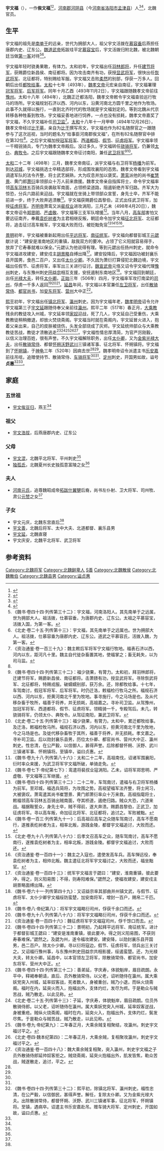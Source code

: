 '''宇文福'''（{{bd|5世紀||520年||}}），一作'''俟文福'''<ref name=autogenerated1>{{Cite book | author = （清）王昶 | title = 《金石萃编》 | location =北京 | publisher = 中国书店 |chapter=《北魏一·孝文弔比干墓文》| date=1985年 | pages = |ISBN =| accessdate = 2013-07-07 | url = | language= zh-hant| quote = }}</ref><ref>{{Cite book | author = 姚薇元 | title = 《北朝胡姓考》 | location =北京市 | publisher =中华书局 | date=  2007.07| pages=113—116 |ISBN =978-7-307-11562-0 |accessdate = 2017-06-04 | url = | language= zh-hans| quote = }}</ref>，[[河南郡|河南郡]][[河阴县|河阴县]]（今[[河南省|河南省]][[洛阳市|洛阳市]][[孟津县|孟津县]]）人<ref name=autogenerated2>{{Citation| last=| first=| author=吴志浩| year=2015年| title=《北魏<宇文善墓志>考述》| periodical=《洛阳师范学院学报》| volume=| issue=06期| pages=47-50| url=http://www.cnki.com.cn/Article/CJFDTOTAL-LSZB201506006.htm| doi=| oclc=| accessdate=2020-08-24| archive-date=2018-06-30| archive-url=https://web.archive.org/web/20180630163130/http://www.cnki.com.cn/Article/CJFDTOTAL-LSZB201506006.htm| dead-url=no}}</ref><ref name=autogenerated3>{{Citation| author=段锐超| year=2018年| title=《北魏鲜卑将军宇文延史事述论——以《宇文延墓志》为据》| periodical=《西北民族大学学报(哲学社会科学版)》| volume=| issue=05期| pages=67-75| url=http://www.cnki.com.cn/Article/CJFDTOTAL-XBMZ201805011.htm| doi=| oclc=| accessdate=2020-08-24| archive-date=2021-04-22| archive-url=https://web.archive.org/web/20210422004620/http://www.cnki.com.cn/Article/CJFDTOTAL-XBMZ201805011.htm}}</ref>，北魏官员。

==生平==
宇文福的祖先是[[南单于|南单于]]的远亲，世代为拥部大人，祖父宇文活拨在[[慕容垂|慕容垂]]后燕担任唐郡内史、辽东公。[[魏道武帝|魏道武帝]]拓跋珪平定[[慕容宝|慕容宝]]后，宇文活拨归附北魏，被北魏朝廷当做[[第一客|第一客]]对待<ref>《魏书·卷四十四·列传第三十二》：宇文福，河南洛阳人。其先南单于之远属，世为拥部大人。祖活拨，仕慕容垂，为唐郡内史、辽东公。太祖之平慕容宝，活拨入国，为第一客。</ref><ref>《北史·卷二十五·列传第十三》：宇文福，其先南单于之远属也。世为拥部大人。祖活拨，仕慕容垂为唐郡内史、辽东公。道武之平慕容氏，活拨入魏，为第一客。</ref>。

宇文福年轻时骁勇果敢，有体力。太和初年，宇文福出任[[羽林郎将|羽林郎将]]，升任[[建节将军|建节将军]]，获赐爵位新昌侯、南征都将。因为攻击南齐有功，获授[[显武将军|显武将军]]，很快出任[[恢武将军|恢武将军]]、北征都将，特别赐给军服。宇文福又击败[[柔然|柔然]]的别部，俘获一万多人。回朝后出任[[都牧给事|都牧给事]]。[[太和_(北魏)|太和]]十七年（493年），[[魏孝文帝|魏孝文帝]]元宏亲自南征，宇文福署理[[冠军将军|冠军将军]]、[[后军将军|后军将军]]。同年十月乙酉（493年11月2日），宇文福跟随魏孝文帝前往[[豫州_(古代)|豫州]]。太和十八年（494年），北魏正迁都洛阳，魏孝文帝敕令宇文福查验巡行牧马的场所。宇文福规划石济以西、河内以东，沿黄河南北方圆千里之地作为牧场。此事不久就得以施行，一直到北齐时代的牧场就是宇文福划定的。等到北魏从代京转移各种牲畜到牧场，宇文福妥善地进行饲养，一点也没有损耗，魏孝文帝嘉奖了宇文福，不久宇文福补任[[司卫监|司卫监]]<ref>《资治通鉴·卷一百三十九》：魏主敕后军将军宁文福行牧地。福表石济以西，河内以东，距河凡十里。魏主自代徙杂畜置其地，使福掌之；畜无耗失，以为司马监。</ref>。[[太和_(北魏)|太和]]十八年十一月甲申（494年12月26日），魏孝文帝经过[[比干墓|比干墓]]，亲自为[[比干|比干]]撰写吊文，宇文福也作为82名随祭官之一跟随参与了这次巡视，当时的题名为“给事臣河南郡俟文福”，在所有82名随祭官中排在第32位<ref name=autogenerated1 />。之后宇文福加授[[冠军将军|冠军将军]]、[[西道都将|西道都将]]、[[假节|假节]]、[[征虏将军|征虏将军]]。宇文福率领一千精锐骑兵，专门为魏孝文帝殿后。没过多久，宇文福转任[[骁骑将军|骁骑将军]]，仍兼领[[太仆|太仆]]、[[典牧令|典牧令]]。之后宇文福跟随魏孝文帝征讨南阳，兼任[[武卫将军|武卫将军]]<ref>《魏书·卷四十四·列传第三十二》：福少骁果，有膂力。太和初，拜羽林郎将，迁建节将军，赐爵新昌侯、南征都将。击萧赜有功，授显武将军。寻除恢武将军、北征都将，特赐戎服。破蠕蠕别部，获万余。还，除都牧给事。十七年，车驾南讨，假冠军将军、后军将军。时仍迁洛，敕福检行牧马之所。福规石济以西、河内以东，拒黄河南北千里为牧地。事寻施行，今之马场是也。及从代移杂畜于牧所，福善于将养，并无损耗，高祖嘉之。寻补司卫监。从驾豫州，加冠军将军、西道都将、假节、征虏将军。领精骑一千，专殿驾后。未几，转骁骑将军，仍领太仆、典牧令。从驾征南阳，兼武卫将军。</ref><ref name=autogenerated4>《北史·卷二十五·列传第十三》：福少骁果，有膂力。太和中，累迁都牧给事。及迁洛，敕福检牧马所。福规石济以西，河内以东，拒黄河南北千里为牧地，今之马场是也。及徙代移杂畜牧于其所，福善于将养，并无损耗。孝文嘉之。寻补司卫监。后以勋封襄乐县男，历位太仆卿、都官尚书、营州大中正、瀛州刺史。性忠清，在公严毅，以信御人，甚得声誉。后除都督怀朔、沃野、武川三镇诸军事、怀朔镇将。至镇卒，谥曰贞惠。</ref>。

[[太和_(北魏)|太和]]二十二年（498年）三月，魏孝文帝南征，派宇文福与右卫将军[[杨播|杨播]]为前军。到达[[邓城|邓城]]，宇文福挑选士卒精选部将，形成围攻襄阳的态势。魏孝文帝看到宇文福调遣军队的法令齐整，将士武艺娴熟，大为叹息并加以褒奖。[[萧鸾|萧鸾]]派他的尚书[[崔慧景|崔慧景]]、黄门郎[[萧衍|萧衍]]率领部众十万人前来救援。魏孝文帝亲自指挥将士，命令宇文福率领[[高车羽林|高车羽林]]五百骑兵突袭敌军南面，占领桥梁道路，阻遏斩绝齐军归路。齐军大为惊恐，分兵六路前来迎战。宇文福就在坐骑上带领部众宣誓，身先士卒，齐军不能前进一步，终于大败奔逃溃散<ref>《魏书·卷九十八·列传第八十六》：太和二十二年，高祖南伐，诏诸军围襄阳，衍时率众来援，为武卫将军宇文福所破，单骑走免。</ref>。宇文福获赐爵位昌黎伯，正式出任武卫将军，加授[[征虏将军|征虏将军]]。[[齐明帝|齐明帝]]萧鸾又派[[裴叔业|裴叔业]]进攻涡阳，三月乙未（498年4月20日），魏孝文帝诏令[[郑思明|郑思明]]、[[严虚敬|严虚敬]]、宇文福等三支军队增援<ref>《魏书·卷七下·帝纪第七下》：鸾遣将裴叔业寇涡阳。乙未，诏将军郑思明、严虚敬、宇文福等三军继援。</ref>。当年八月，[[高车|高车部]]害怕又要远征南齐，奉戴[[袁纥树者|袁纥树者]]为主君相继反叛，朝廷命令加宇文福[[征北将军|征北将军]]、北征都将，追击征讨高车叛军，宇文福大败而归，被贬黜免官<ref>《魏书·卷四十四·列传第三十二》：二十二年，车驾南讨，遣福与右卫将军杨播为前军。至邓城，福选兵简将，为攻围之势。高祖望福军法齐整，将士闲习，大被褒叹。萧鸾遣其尚书崔慧景、黄门郎萧衍率众十万来救。高祖指麾将士，敕福领高车羽林五百骑出贼南面，夺其桥道，遏绝归路。贼众大恐，六道来战。福据鞍誓众，身先士卒，贼不得前，遂大奔溃。赐爵昌黎伯，正武卫，加征虏将军。寻以高车叛，命加征北将军、北征都将，追讨之。军败被黜。</ref><ref>《魏书·卷一百三·列传第九十一》：后高祖召高车之众随车驾南讨，高车不愿南行，遂推表纥树者为主，相率北叛，游践金陵，都督宇文福追讨，大败而还。</ref><ref>《北史·卷九十八·列传第八十六》：后孝文召高车之众，随车驾南讨，高车不愿南行，遂推袁纥树者为主，相率北叛，游践金陵。都督宇文福追讨，大败而还。</ref><ref>《资治通鉴·卷一百四十一》：魏主之入寇也，遣使发高车兵。高车惮远役，奉袁纥树者为主，相帅北叛。魏主遣征北将军宇文福讨之，大败而还，福坐黜官。</ref>。

[[景明|景明]]初年，宇文福被重新起用出任[[平远将军|平远将军]]、[[南征统军|南征统军]]。宇文福向都督彭城王[[元勰|元勰]]献计说：“建安是淮南地区的重镇，敌我双方的要冲。占领了它义阳就容易得手，放弃了它寿春就难以保全。”元勰认为他说得有理。等到元勰出任扬州刺史，就命令宇文福进攻建安，建安戍主[[胡景略|胡景略]]自缚出降<ref>《资治通鉴·卷一百四十三》：统军宇文福言于勰曰：“建安，淮南重镇，彼此要冲，得之，则义阳易图；不得，则寿阳难保。”勰然之，使福攻建安，建安戍主胡景略面缚出降。</ref>。建安投降后，宇文福因功被封襄乐县开国男，食邑二百户，又出任[[太仆少卿|太仆少卿]]。不久因为萧衍打算侵犯北魏边境，宇文福出任假节、征虏将军，率军出三关进行征讨。[[魏宣武帝|魏宣武帝]]元恪又诏令宇文福代理[[豫州_(古代)|豫州]]刺史，与东豫州刺史[[田益宗|田益宗]]相互支援，安抚遏制东南地区<ref>《魏书·卷六十一·列传第四十九》：又诏益宗率其部曲并州镇文武，与假节、征虏将军、太仆少卿宇文福绥防蛮楚，加安南将军，增封一百户，赐帛二千匹。</ref>。宇文福回到朝廷，出任[[光禄大夫|光禄大夫]]，转任[[太仆卿|太仆卿]]。[[正始_(北魏)|正始]]三年（506年）四月，宇文福率军攻打南梁的[[司州|司州]]，俘虏一千多人返回<ref>《魏书·卷八·帝纪第八》：将军宇文福略衍司州，俘获千余口而还。</ref><ref>《魏书·卷九十八·列传第八十六》：将军宇文福略衍司州，俘获千余口而还。</ref><ref>《资治通鉴·卷一百四十六》：魏征虏将军宇文福寇司州，俘千馀口而去。</ref>。[[延昌_(北魏)|延昌]]年间，宇文福以本官兼任[[左卫将军|左卫将军]]，出任[[散骑常侍|散骑常侍]]、[[都官尚书|都官尚书]]，加[[安东将军|安东将军]]、[[营州_(北魏)|营州]]大中正<ref>《魏书·卷四十四·列传第三十二》：景明初，乃起拜平远将军、南征统军。进计于都督彭城王勰曰：“建安是淮南重镇，彼此要冲。得之则义阳易图，不获则寿春难保。”勰然之。及勰为州，遂令福攻建安。建安降，以勋封襄乐县开国男，邑二百户。除太仆少卿。寻以衍将寇边，假节、征虏将军，领兵出三关讨之。又诏福行豫州事，与东豫州刺史田益宗共相影援，绥遏蛮楚。还，为光禄大夫，转太仆卿。延昌中，以本官领左卫将军，除散骑常侍、都官尚书，加安东将军、营州大中正。</ref>。

[[熙平|熙平]]初年，宇文福出任[[镇北将军|镇北将军]]、[[瀛州_(北魏)|瀛州]]刺史。因为宇文福年老，[[魏孝明帝|魏孝明帝]]诏令允许宇文福第三子[[宇文延_(北魏)|宇文延]]跟随侍奉父亲前往[[瀛州|瀛州]]。熙平二年（517年）春正月，[[大乘教|大乘教]]残余的教徒攻入州城，宇文延率领[[家奴|家奴]]迎战，死了几人，宇文延自己受重伤，大乘教教徒稍稍撤退，却放火焚烧斋阁。宇文福当时就在斋阁内，宇文延冒火进入，抱着父亲出来，自己的皮肤被烧伤，头发全部烧成了灰烬。宇文延统帅部众与大乘教教徒苦战，教徒才溃散逃走<ref>《魏书·卷四十四·列传第三十二》：善弟延，字庆寿，体貌魁岸，眉目疏朗。永平中，释褐奉朝请，直后、员外散骑常侍。以父老，诏听随侍在瀛州。属大乘妖党突入州城，延率奴客战，死者数人，身被重创，贼乃小退，而纵火烧斋阁。福时在内，延突火而入，抱福出外，支体灼烂，发尽为烬。于是勒众与贼苦战，贼乃散走。以此见称。</ref><ref>《北史·卷二十五·列传第十三》：子延，字庆寿，体貌魁岸，眉目疏朗。位员外散骑侍郎。以父老，诏听随侍在瀛州。属大乘妖党突入州城，延率奴客逆战，身被重疮。贼纵火烧斋阁，福时在内，延突火入，抱福出外，支体灼烂，鬓发尽焦。于是勒众与贼苦战，贼乃散走，以此见称。</ref><ref>《魏书·卷九·帝纪第九》：二年春正月，大乘余贼复相聚结，攻瀛州。刺史宇文福讨平之。</ref><ref>《北史·卷四·魏本纪第四》：二年春正月，大乘余贼，复相聚攻瀛州，刺史宇文福讨平之。</ref><ref>《资治通鉴·卷一百四十八》：魏大乘余贼复相聚，突入瀛州，刺史宇文福之子员外散骑侍郎延帅奴客拒之。贼烧斋阁，延突火抱福出外，肌发皆焦，勒众苦战，贼遂散走，追讨，平之。</ref>。宇文福性情忠厚清简，为官严厉刚毅，以信义治理百姓，很有声誉。不久宇文福解除职务，出任[[太仆卿|太仆卿]]，又为[[金紫光禄大夫|金紫光禄大夫]]，出任[[散骑常侍|散骑常侍]]、都督[[怀朔镇_(北魏)|怀朔]][[沃野镇|沃野]][[武川镇|武川]]三镇诸军事、征北将军、怀朔镇将。宇文福到了[[怀朔镇|怀朔镇]]，于[[神龜_(北魏)|神龟]]三年（520年）因病去世<ref name=autogenerated2 /><ref name=autogenerated3 />。魏孝明帝诏令派遣主书[[乐安嘉|乐安嘉]]前往吊唁，追赠使持节、散骑常侍、[[车骑将军|车骑将军]]<ref name=autogenerated2 /><ref name=autogenerated3 />、[[定州_(北魏)|定州]]刺史，开国男如故，谥号'''贞惠'''<ref>《魏书·卷四十四·列传第三十二》：熙平初，除镇北将军、瀛州刺史。福性忠清，在公严毅，以信御民，甚得声誉。解任，复除太仆卿。又为金紫光禄大夫。出除散骑常侍，都督怀朔、沃野、武川三镇诸军事，征北将军，怀朔镇将。至镇，遇病卒。诏遣主书乐安嘉赴吊。赠车骑大将军、定州刺史，开国如故，谥曰贞惠。</ref><ref name=autogenerated4 />。

==家庭==
===五世祖===
*[[宇文俟豆归|宇文俟豆归]]，燕王<ref name=autogenerated3 />

===祖父===
*[[宇文浩拔|宇文浩拔]]，后燕唐郡内史、辽东公

===父母===
*[[宇文混|宇文混]]，北魏平北将军、平州刺史<ref name=autogenerated2 />
*[[独孤氏|独孤氏]]，北魏夏州长史独孤意富陵之女<ref name=autogenerated2 />

===夫人===
*[[河南元氏|河南元氏]]，追尊魏昭成帝[[拓跋什翼犍|拓跋什翼犍]]后裔，尚书左仆射、卫大将军、司州牧、肃公[[元赞_(上谷侯)|元赞]]之女<ref name=autogenerated2 />

===子女===
*宇文元庆，北魏东宫直后<ref name=autogenerated2 />
*[[宇文善_(襄乐县男)|宇文善]]，北魏后将军、太中大夫、北道都督、襄乐县男
*[[宇文延_(北魏)|宇文延]]，北魏直寝
*宇文庆安，北魏平北将军、武卫将军

==参考资料==
{{reflist}}

{{DEFAULTSORT:Y宇}}
[[Category:北魏将军|Category:北魏将军]]
[[Category:北魏鲜卑人|Category:北魏鲜卑人]]
[[Category:宇文姓|S善]]
[[Category:北魏散侯|Category:北魏散侯]]
[[Category:北魏散伯|Category:北魏散伯]]
[[Category:北魏县男|Category:北魏县男]]
[[Category:谥贞惠|Category:谥贞惠]]